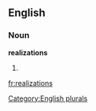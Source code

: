 
==English==

===Noun===
'''realizations'''

# {{plural of|[[realization]]}}

[[Category:English plurals]]

[[fr:realizations]]